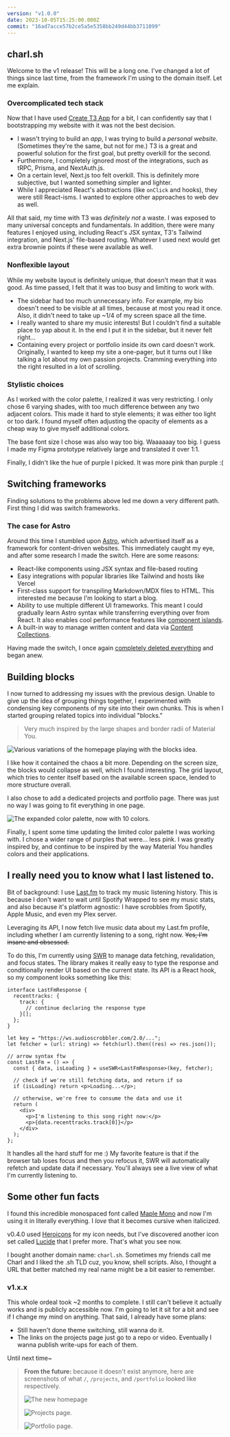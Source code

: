 ```yaml
---
version: "v1.0.0"
date: 2023-10-05T15:25:00.000Z
commit: "16ad7acce57b2ce5a5e5358bb249d44bb3711099"
---
```


## charl.sh

Welcome to the v1 release! This will be a long one. I've changed a lot of things since last time, from the framework I'm using to the domain itself. Let me explain.

### Overcomplicated tech stack

Now that I have used [Create T3 App](https://create.t3.gg) for a bit, I can confidently say that I bootstrapping my website with it was not the best decision.

- I wasn't trying to build an _app_, I was trying to build a _personal website_. (Sometimes they're the same, but not for me.) T3 is a great and powerful solution for the first goal, but pretty overkill for the second.
- Furthermore, I completely ignored most of the integrations, such as tRPC, Prisma, and NextAuth.js.
- On a certain level, Next.js too felt overkill. This is definitely more subjective, but I wanted something simpler and lighter.
- While I appreciated React's abstractions (like `onClick` and hooks), they were still React-isms. I wanted to explore other approaches to web dev as well.

All that said, my time with T3 was _definitely not_ a waste. I was exposed to many universal concepts and fundamentals. In addition, there were many features I enjoyed using, including React's JSX syntax, T3's Tailwind integration, and Next.js' file-based routing. Whatever I used next would get extra brownie points if these were available as well.

### Nonflexible layout

While my website layout is definitely unique, that doesn't mean that it was good. As time passed, I felt that it was too busy and limiting to work with.

- The sidebar had too much unnecessary info. For example, my bio doesn't need to be visible at all times, because at most you read it once. Also, it didn't need to take up ~1/4 of my screen space all the time.
- I really wanted to share my music interests! But I couldn't find a suitable place to yap about it. In the end I put it in the sidebar, but it never felt right...
- Containing every project or portfolio inside its own card doesn't work. Originally, I wanted to keep my site a one-pager, but it turns out I like talking a lot about my own passion projects. Cramming everything into the right resulted in a lot of scrolling.

### Stylistic choices

As I worked with the color palette, I realized it was very restricting. I only chose 6 varying shades, with too much difference between any two adjacent colors. This made it hard to style elements; it was either too light or too dark. I found myself often adjusting the opacity of elements as a cheap way to give myself additional colors.

The base font size I chose was also way too big. Waaaaaay too big. I guess I made my Figma prototype relatively large and translated it over 1:1.

Finally, I didn't like the hue of purple I picked. It was more pink than purple :\(

## Switching frameworks

Finding solutions to the problems above led me down a very different path. First thing I did was switch frameworks.

### The case for Astro

Around this time I stumbled upon [Astro](https://astro.build/), which advertised itself as a framework for content-driven websites. This immediately caught my eye, and after some research I made the switch. Here are some reasons:

- React-like components using JSX syntax and file-based routing
- Easy integrations with popular libraries like Tailwind and hosts like Vercel
- First-class support for transpiling Markdown/MDX files to HTML. This interested me because I'm looking to start a blog.
- Ability to use multiple different UI frameworks. This meant I could gradually learn Astro syntax while transferring everything over from React. It also enables cool performance features like [component islands](https://docs.astro.build/en/concepts/islands/).
- A built-in way to manage written content and data via [Content Collections](https://docs.astro.build/en/guides/content-collections/).

Having made the switch, I once again [completely deleted everything](https://github.com/aczw/personal-website/commit/1eaafc382b2bcd085272c8bd36f815cce41b1a7c) and began anew.

## Building blocks

I now turned to addressing my issues with the previous design. Unable to give up the idea of grouping things together, I experimented with condensing key components of my site into their own chunks. This is when I started grouping related topics into individual "blocks."

> Very much inspired by the large shapes and border radii of Material You.

![Various variations of the homepage playing with the blocks idea.](./blocks.png)

I like how it contained the chaos a bit more. Depending on the screen size, the blocks would collapse as well, which I found interesting. The grid layout, which tries to center itself based on the available screen space, lended to more structure overall.

I also chose to add a dedicated projects and portfolio page. There was just no way I was going to fit everything in one page.

![The expanded color palette, now with 10 colors.](./sweater.png)

Finally, I spent some time updating the limited color palette I was working with. I chose a wider range of purples that were... less pink. I was greatly inspired by, and continue to be inspired by the way Material You handles colors and their applications.

## I really need you to know what I last listened to.

Bit of background: I use [Last.fm](https://last.fm) to track my music listening history. This is because I don't want to wait until Spotify Wrapped to see my music stats, and also because it's platform agnostic: I have scrobbles from Spotify, Apple Music, and even my Plex server.

Leveraging its API, I now fetch live music data about my Last.fm profile, including whether I am currently listening to a song, right now. ~~Yes, I'm insane and obsessed.~~

To do this, I'm currently using [SWR](https://swr.vercel.app) to manage data fetching, revalidation, and focus states. The library makes it really easy to type the response and conditionally render UI based on the current state. Its API is a React hook, so my component looks something like this:

```tsx
interface LastFmResponse {
  recenttracks: {
    track: {
      // continue declaring the response type
    }[];
  };
}

let key = "https://ws.audioscrobbler.com/2.0/...";
let fetcher = (url: string) => fetch(url).then((res) => res.json());

// arrow syntax ftw
const LastFm = () => {
  const { data, isLoading } = useSWR<LastFmResponse>(key, fetcher);

  // check if we're still fetching data, and return if so
  if (isLoading) return <p>Loading...</p>;

  // otherwise, we're free to consume the data and use it
  return (
    <div>
      <p>I'm listening to this song right now:</p>
      <p>{data.recenttracks.track[0]}</p>
    </div>
  );
};
```

It handles all the hard stuff for me :) My favorite feature is that if the browser tab loses focus and then you refocus it, SWR will automatically refetch and update data if necessary. You'll always see a live view of what I'm currently listening to.

## Some other fun facts

I found this incredible monospaced font called [Maple Mono](https://github.com/subframe7536/Maple-font) and now I'm using it in literally everything. I _love_ that it becomes cursive when italicized.

v0.4.0 used [Heroicons](https://heroicons.com/) for my icon needs, but I've discovered another icon set called [Lucide](https://lucide.dev/) that I prefer more. That's what you see now.

I bought another domain name: `charl.sh`. Sometimes my friends call me Charl and I liked the .sh TLD cuz, you know, shell scripts. Also, I thought a URL that better matched my real name might be a bit easier to remember.

### v1.x.x

This whole ordeal took ~2 months to complete. I still can't believe it actually works and is publicly accessible now. I'm going to let it sit for a bit and see if I change my mind on anything. That said, I already have some plans:

- Still haven't done theme switching, still wanna do it.
- The links on the projects page just go to a repo or video. Eventually I wanna publish write-ups for each of them.

Until next time~

> **From the future:** because it doesn't exist anymore, here are screenshots of what `/`, `/projects`, and `/portfolio` looked like respectively.
>
> ![The new homepage](./homepage.png)
>
> ![Projects page.](./projects.png)
>
> ![Portfolio page.](./portfolio.png)
